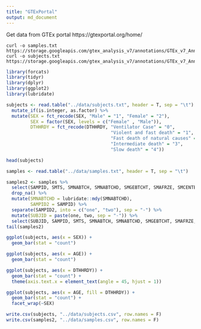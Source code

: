 ```yaml
---
title: "GTExPortal"
output: md_document
---
```



Get data from GTEx portal https://gtexportal.org/home/


```
curl -o samples.txt https://storage.googleapis.com/gtex_analysis_v7/annotations/GTEx_v7_Annotations_SampleAttributesDS.txt
curl -o subjects.txt https://storage.googleapis.com/gtex_analysis_v7/annotations/GTEx_v7_Annotations_SubjectPhenotypesDS.txt
```



```r

library(forcats)
library(tidyr)
library(dplyr)
library(ggplot2)
library(lubridate)

```


```r

subjects <- read.table("../data/subjects.txt", header = T, sep = "\t") %>%
  mutate_if(is.integer, as.factor) %>%
  mutate(SEX = fct_recode(SEX, "Male" = "1", "Female" = "2"),
         SEX = factor(SEX, levels = c("Female" , "Male")),
         DTHHRDY = fct_recode(DTHHRDY, "Ventilator Case" = "0",
                                       "Violent and fast death" = "1",
                                       "Fast death of natural causes" = "2",
                                       "Intermediate death" = "3",
                                       "Slow death" = "4"))

head(subjects)
```



```r

samples <- read.table("../data/samples.txt", header = T, sep = "\t") 

samples2 <- samples %>%
  select(SAMPID, SMTS, SMNABTCH, SMNABTCHD, SMGEBTCHT, SMAFRZE, SMCENTER, SMRIN, SMATSSCR) %>%
  drop_na() %>%
  mutate(SMNABTCHD = lubridate::mdy(SMNABTCHD),
         SAMPID2 = SAMPID) %>%
  separate(SAMPID2, into = c("one", "two"), sep = "-") %>%
  mutate(SUBJID = paste(one, two, sep = "-")) %>%
  select(SUBJID, SAMPID, SMTS, SMNABTCH, SMNABTCHD, SMGEBTCHT, SMAFRZE, SMCENTER, SMRIN, SMATSSCR) 
tail(samples2)
```


```r
ggplot(subjects, aes(x = SEX)) +
  geom_bar(stat = "count")

ggplot(subjects, aes(x = AGE)) +
  geom_bar(stat = "count")

ggplot(subjects, aes(x = DTHHRDY)) +
  geom_bar(stat = "count") +
  theme(axis.text.x = element_text(angle = 45, hjust = 1)) 

ggplot(subjects, aes(x = AGE, fill = DTHHRDY)) +
  geom_bar(stat = "count") +
  facet_wrap(~SEX)
```




```r
write.csv(subjects, "../data/subjects.csv", row.names = F)
write.csv(samples2, "../data/samples.csv", row.names = F)
```

